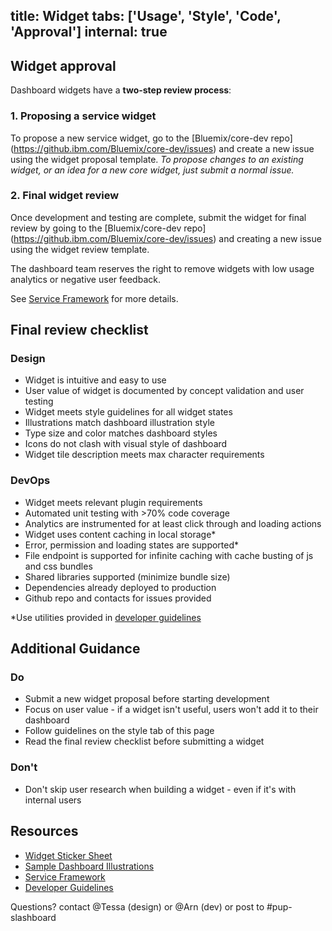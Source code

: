 title: Widget
tabs: ['Usage', 'Style', 'Code', 'Approval']
internal: true
---

## Widget approval


Dashboard widgets have a <b>two-step review process</b>:


### 1. Proposing a service widget 

To propose a new service widget, go to the [Bluemix/core-dev repo] (https://github.ibm.com/Bluemix/core-dev/issues) and create a new issue using the widget proposal template. _To propose changes to an existing widget, or an idea for a new core widget, just submit a normal issue._


### 2. Final widget review

Once development and testing are complete, submit the widget for final review by going to the [Bluemix/core-dev repo] (https://github.ibm.com/Bluemix/core-dev/issues) and creating a new issue using the widget review template. 


The dashboard team reserves the right to remove widgets with low usage analytics or negative user feedback.


See [Service Framework](https://cloud.ibm.com/docs/service-framework?topic=service-framework-user-experience-ux-#ux015-dashboard-widgets) for more details. 

## Final review checklist

### Design


- Widget is intuitive and easy to use
- User value of widget is documented by concept validation and user testing
- Widget meets style guidelines for all widget states
- Illustrations match dashboard illustration style
- Type size and color matches dashboard styles
- Icons do not clash with visual style of dashboard
- Widget tile description meets max character requirements




### DevOps 


- Widget meets relevant plugin requirements 
- Automated unit testing with >70% code coverage
- Analytics are instrumented for at least click through and loading actions
- Widget uses content caching in local storage* 
- Error, permission and loading states are supported*
- File endpoint is supported for infinite caching with cache busting of js and css bundles
- Shared libraries supported (minimize bundle size)
- Dependencies already deployed to production
- Github repo and contacts for issues provided

*Use utilities provided in [developer guidelines](https://test.cloud.ibm.com/docs/developing/get-coding/console-sdk?topic=onboarding-console-slash-example#console-slash-example)


## Additional Guidance

### Do

- Submit a new widget proposal before starting development
- Focus on user value - if a widget isn't useful, users won't add it to their dashboard
- Follow guidelines on the style tab of this page
- Read the final review checklist before submitting a widget

### Don't

- Don't skip user research when building a widget - even if it's with internal users





## Resources

- [Widget Sticker Sheet](https://ibm.box.com/s/svdoa95p2p2l37x9jr25islcrv6t1or1)
- [Sample Dashboard Illustrations](https://ibm.box.com/s/f2efq7ylbuwlfwnpwdqzk45c6mkz17bc)
- [Service Framework](https://cloud.ibm.com/docs/service-framework?topic=service-framework-user-experience-ux-#ux015-dashboard-widgets)
- [Developer Guidelines](https://test.cloud.ibm.com/docs/developing/get-coding/console-sdk?topic=onboarding-step1-build#step1-build)

Questions? contact @Tessa (design) or @Arn (dev) or post to #pup-slashboard

